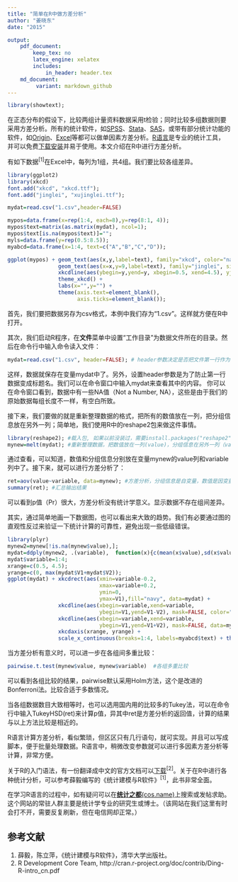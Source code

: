 ```yaml
---
title: "简单在R中做方差分析"
author: "姜晓东"
date: "2015"

output:
    pdf_document:
        keep_tex: no
        latex_engine: xelatex
        includes:
            in_header: header.tex
    md_document:
         variant: markdown_github
---
```

```r
library(showtext);
```

在正态分布的假设下，比较两组计量资料数据采用t检验；同时比较多组数据则要采用方差分析。所有的统计软件，如[SPSS](http://jingyan.baidu.com/article/c35dbcb02e15018917fcbc62.html)、[Stata](http://wenku.baidu.com/link?url=80qnowgwIrWkjzdQp82yqhbrfQGKJm8YcKVJuG0x1C8miSeuCpgX5GvpC7yn5BlMj-Lp4Mrlje_8qG29EFtO2yGbvxLq747yZnkxOehSP0q)、[SAS](http://wenku.baidu.com/link?url=NIIhFEinPLKbvuDANEf6TAP5ZCfvUvaCBgkg5arPkWgFc-dDD49-GewhRT9NaA8b3qi0vZhNelIz56GuW0zyEDmAOXVf8KYNeTbxx_DenyO)，或带有部分统计功能的软件，如[Origin](http://wenku.baidu.com/link?url=YYAKjTsMpi0iSNIJN3F0JQdzsOxyhi6DfhP13SXmKbNGBylsOLb8CzzUznb5GjMGuz654W0UgAcPs7BEGPpNRP8mJaeCLA2hYyxCEnYZbmS)、[Excel](http://jingyan.baidu.com/article/48b558e3547bcf7f38c09af1.html)等都可以做单因素方差分析。[R语言](http://www.r-project.org/)是专业的统计工具，并可以免费[下载安装](http://ftp.ctex.org/mirrors/CRAN/)并易于使用。本文介绍在R中进行方差分析。

有如下数据^[1]^在Excel中，每列为1组，共4组。我们要比较各组差异。


```r
library(ggplot2)
library(xkcd)
font.add("xkcd", "xkcd.ttf");
font.add("jinglei", "xujinglei.ttf");

mydat=read.csv("1.csv",header=FALSE)

mypos=data.frame(x=rep(1:4, each=8),y=rep(8:1, 4));
mypos$text=matrix(as.matrix(mydat), ncol=1);
mypos$text[is.na(mypos$text)]="";
myls=data.frame(y=rep(0.5:8.5));
myabcd=data.frame(x=1:4, text=c("A","B","C","D"));

ggplot(mypos) + geom_text(aes(x,y,label=text), family="xkcd", color="navy") + 
                geom_text(aes(x=x,y=9,label=text), family="jinglei", size=11, color="red", data=myabcd) +
                xkcdline(aes(ybegin=y,yend=y, xbegin=0.5, xend=4.5), yjitteramount=0.2, color="grey", data=myls) +
                theme_xkcd() +
                labs(x="",y="") +
                theme(axis.text=element_blank(),
                      axis.ticks=element_blank());

```

首先，我们要把数据另存为csv格式，本例中我们存为“1.csv”。这样就方便在R中打开。

其次，我们启动R程序，在**文件**菜单中设置“工作目录”为数据文件所在的目录。然后在命令行中输入命令读入文件：

```r
mydat=read.csv("1.csv", header=FALSE); # header参数决定是否把文件第一行作为标题名。
```

这样，数据就保存在变量mydat中了。另外，设置header参数是为了防止第一行数据变成标题名。我们可以在命令窗口中输入mydat来查看其中的内容。 你可以在命令窗口看到，数据中有一些NA值（Not a Number, NA），这些是由于我们的原始数据每组长度不一样，有空白所致。

接下来，我们要做的就是重新整理数据的格式，把所有的数值放在一列，把分组信息放在另外一列；简单地，我们使用R中的reshape2包来做这件事情。

```r
library(reshape2); #载入包, 如果以前没装过，需要install.packages("reshape2")命令安装。
mynew=melt(mydat); #重新整理数据，把数值放在一列(value)，分组信息在另外一列（variable）。

```

通过查看，可以知道，数值和分组信息分别放在变量mynew的value列和variable列中了。接下来，就可以进行方差分析了：

```r
ret=aov(value~variable, data=mynew); #方差分析，分组信息是自变量，数值是因变量
summary(ret); #汇总输出结果
```

可以看到p值（Pr）很大，方差分析没有统计学意义。显示数据不存在组间差异。

其实，通过简单地画一下数据图，也可以看出来大致的趋势。我们有必要通过图的直观性反过来验证一下统计计算的可靠性，避免出现一些低级错误。

```r
library(plyr)
mynew2=mynew[!is.na(mynew$value),];
mydat=ddply(mynew2, .(variable),  function(x){c(mean(x$value),sd(x$value))});
mydat$variable=1:4;
xrange=c(0.5, 4.5);
yrange=c(0, max(mydat$V1+mydat$V2));
ggplot(mydat) + xkcdrect(aes(xmin=variable-0.2,
                             xmax=variable+0.2,
                             ymin=0,
                             ymax=V1),fill="navy", data=mydat) +
                xkcdline(aes(xbegin=variable,xend=variable,
                             ybegin=V1,yend=V1-V2), mask=FALSE, color="white", data=mydat)+
                xkcdline(aes(xbegin=variable,xend=variable,
                             ybegin=V1,yend=V1+V2), mask=FALSE, data=mydat)+
                xkcdaxis(xrange, yrange) + 
                scale_x_continuous(breaks=1:4, labels=myabcd$text) + theme_xkcd() ;

```




当方差分析有意义时，可以进一步在各组间多重比较：

```r
pairwise.t.test(mynew$value, mynew$variable)  #各组多重比较
```
可以看到各组比较的结果，pairwise默认采用Holm方法，这个是改进的Bonferroni法。比较合适于多数情况。

当各组数据数目大致相等时，也可以选用国内用的比较多的Tukey法，可以在命令行中输入TukeyHSD(ret)来计算p值，异其中ret是方差分析的返回值，计算的结果与以上方法比较是相近的。

R语言计算方差分析，看似繁琐，但区区只有几行语句，就可实现。并且可以写成脚本，便于批量处理数据。R语言中，稍微改变参数就可以进行多因素方差分析等计算，非常方便。

关于R的入门语法，有一份翻译成中文的官方文档可以[下载](http://cran.r-project.org/doc/contrib/Ding-R-intro_cn.pdf)^[2]^。关于在R中进行各种统计分析，可以参考薛毅编写的《统计建模与R软件》^[1]^，此书非常全面。

在学习R语言的过程中，如有疑问可以在[**统计之都**(cos.name)](http://cos.name)上搜索或发帖求助。这个网站的常驻人群主要是统计学专业的研究生或博士。（该网站在我们这里有时会打不开，需要反复刷新，但在电信网却正常。）

## 参考文献
1. 薛毅，陈立萍，《统计建模与R软件》，清华大学出版社。
2. R Development Core Team, http://cran.r-project.org/doc/contrib/Ding-R-intro_cn.pdf

